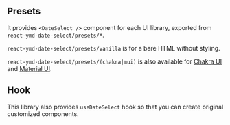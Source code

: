 
## Presets

It provides `<DateSelect />` component for each UI library, exported from `react-ymd-date-select/presets/*`.

`react-ymd-date-select/presets/vanilla` is for a bare HTML without styling.

<VanillaSample />

`react-ymd-date-select/presets/(chakra|mui)` is also available for [Chakra UI](https://chakra-ui.com/) and [Material UI](https://mui.com/).

<VariantSamples />

## Hook

This library also provides `useDateSelect` hook so that you can create original customized components.

<CustomComponentSample />
